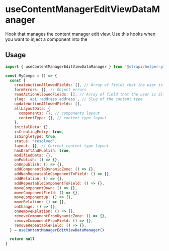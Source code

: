 <!--- useContentManagerEditViewDataManager.stories.mdx --->


<Meta title="content-manager/hooks/useContentManagerEditViewDataManager" />

# useContentManagerEditViewDataManager

Hook that manages the content manager edit view. Use this hooks when you want to inject a component into the

## Usage

```js
import { useContentManagerEditViewDataManager } from '@strapi/helper-plugin';

const MyCompo = () => {
  const {
    createActionAllowedFields: [], // Array of fields that the user is allowed to edit
    formErrors: {}, // Object errors
    readActionAllowedFields: [], // Array of field that the user is allowed to edit
    slug: 'api::address.address', // Slug of the content type
    updateActionAllowedFields: [],
    allLayoutData: {
      components: {}, // components layout
      contentType: {}, // content type layout
    },
    initialData: {},
    isCreatingEntry: true,
    isSingleType: true,
    status: 'resolved',
    layout: {}, // Current content type layout
    hasDraftAndPublish: true,
    modifiedData: {},
    onPublish: () => {},
    onUnpublish: () => {},
    addComponentToDynamicZone: () => {},
    addNonRepeatableComponentToField: () => {},
    addRelation: () => {},
    addRepeatableComponentToField: () => {},
    moveComponentDown: () => {},
    moveComponentField: () => {},
    moveComponentUp: () => {},
    moveRelation: () => {},
    onChange: () => {},
    onRemoveRelation: () => {},
    removeComponentFromDynamicZone: () => {},
    removeComponentFromField: () => {},
    removeRepeatableField: () => {},
  } = useContentManagerEditViewDataManager()

  return null
}
```
